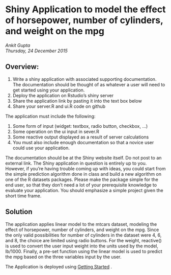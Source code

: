 **Shiny Application to model the effect of horsepower, number of cylinders, and weight on the mpg**
================================================================================
*Ankit Gupta*  
*Thursday, 24 December 2015*

## Overview:

1. Write a shiny application with associated supporting documentation. The documentation should be thought of as whatever a user will need to get started using your application.
2. Deploy the application on Rstudio's shiny server
3. Share the application link by pasting it into the text box below
4. Share your server.R and ui.R code on github

The application must include the following:  

1. Some form of input (widget: textbox, radio button, checkbox, ...)
2. Some operation on the ui input in sever.R
3. Some reactive output displayed as a result of server calculations
4. You must also include enough documentation so that a novice user could use your application.

The documentation should be at the Shiny website itself. Do not post to an external link.
The Shiny application in question is entirely up to you. However, if you're having trouble coming up with ideas, you could start from the simple prediction algorithm done in class and build a new algorithm on one of the R datasets packages. Please make the package simple for the end user, so that they don't need a lot of your prerequisite knowledge to evaluate your application. You should emphasize a simple project given the short time frame.  

## Solution

The application applies linear model to the mtcars dataset, modeling the effect of horsepower, number of cylinders, and weight on the mpg.  Since the only valid possibilities for number of cylinders in the dataset were 4, 6, and 8, the choice are limited using radio buttons.  For the weight, reactive() is used to convert the user input weight into the units used by the model, lb/1000.  Finally, a pre-set function using the linear model is used to predict the mpg based on the three variables input by the user.

The Application is deployed using [Getting Started][1] .

[1]: http://shiny.rstudio.com/articles/shinyapps.html "Getting Started"